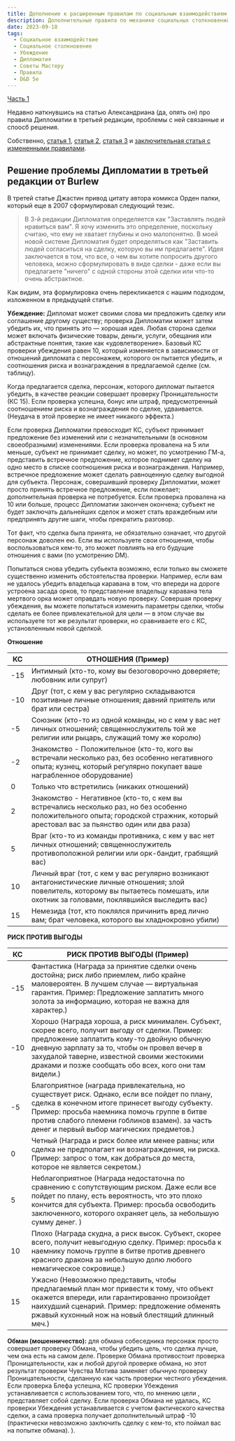 ```yaml
---
title: Дополнение к расширенным правилам по социальным взаимодействиям и столкновениям
description: Дополнительные правила по механике социальных столкновений
date: 2023-09-18
tags:
  - Социальное взаимодействие
  - Социальное столкновение
  - Убеждение
  - Дипломатия
  - Советы Мастеру
  - Правила
  - D&D 5e
---
```


[Часть 1](https://cyborgsandmages.com/posts/articles/social-encounters)

Недавно наткнувшись на статью Александриана (да, опять он) про правила Дипломатии в третьей редакции, проблемы с ней связанные и споосб решения.

Собственно, [статья 1](https://thealexandrian.net/wordpress/683/roleplaying-games/diplomacy-design-notes-part-i), [статья 2](https://thealexandrian.net/wordpress/689/roleplaying-games/diplomacy-design-notes-part-ii-the-five-flaws-of-diplomacy), [статья 3](https://thealexandrian.net/wordpress/694/roleplaying-games/diplomacy-design-notes-part-iii-the-burlew-solution) и [заключительная статья с измененными правилами](https://thealexandrian.net/wordpress/700/roleplaying-games/advanced-rules-diplomacy).

## Решение проблемы Дипломатии в третьей редакции от Burlew

В третей статье Джастин привод цитату автора комикса Орден палки, который еще в 2007 сформулировал следующий тезис.

> В 3-й редакции Дипломатия определяется как "Заставлять людей нравиться вам". Я хочу изменить это определение, поскольку считаю, что ему не хватает глубины и оно малопонятно. В моей новой системе Дипломатия будет определяться как "Заставить людей согласиться на сделку, которую вы им предлагаете". Идея заключается в том, что все, о чем вы хотите попросить другого человека, можно сформулировать в виде сделки - даже если вы предлагаете "ничего" с одной стороны этой сделки или что-то очень абстрактное.

Как видим, эта формулировка очень перекликается с нашим подходом, изложенном в предыдущей статье.

**Убеждение:** Дипломат может своими слова ми предложить сделку или соглашение другому существу; проверка Дипломатии может затем убедить их, что принять это — хорошая идея. Любая сторона сделки может включать физические товары, деньги, услуги, обещания или абстрактные понятия, такие как «удовлетворение». Базовый КС проверки убеждения равен 10, который изменяется в зависимости от отношений дипломата с персонажем, которого он пытается убедить, и соотношения риска и вознаграждения в предлагаемой сделке (см. таблицу).

Когда предлагается сделка, персонаж, которого дипломат пытается убедить, в качестве реакции совершает проверку Проницательности (КС 15). Если проверка успешна, бонус или штраф, предусмотренный соотношением риска и вознаграждения по сделке, удваивается. (Неудача в этой проверке не имеет никакого эффекта.)

Если проверка Дипломатии превосходит КС, субъект принимает предложение без изменений или с незначительными (в основном своеобразными) изменениями. Если проверка провалена на 5 или меньше, субъект не принимает сделку, но может, по усмотрению ГМ-а, представить встречное предложение, которое поднимет сделку на одно место в списке соотношения риска и вознаграждения. Например, встречное предложение может сделать равноценную сделку выгодной для субъекта. Персонаж, совершивший проверку Дипломатии, может просто принять встречное предложение, если пожелает; дополнительная проверка не потребуется. Если проверка провалена на 10 или больше, процесс Дипломатии закончен окончена; субъект не будет заключать дальнейших сделок и может стать враждебным или предпринять другие шаги, чтобы прекратить разговор.

Тот факт, что сделка была принята, не обязательно означает, что другой персонаж доволен ею. Если вы используете свои отношения, чтобы воспользоваться кем-то, это может повлиять на его будущие отношения с вами (по усмотрению DM).

Попытаться снова убедить субьекта возможно, если только вы сможете существенно изменить обстоятельства проверки. Например, если вам не удалось убедить владельца каравана в том, что впереди на дороге устроена засада орков, то представление владельцу каравана тела мертвого орка может оправдать новую проверку. Совершая проверку убеждения, вы можете попытаться изменить параметры сделки, чтобы сделать ее более привлекательной для цели — в этом случае вы используете тот же результат проверки, но сравниваете его с КС, установленным новой сделкой.

**Отношение**

| КС  | ОТНОШЕНИЯ (Пример)                                                                                                                                                                         |
|-----|--------------------------------------------------------------------------------------------------------------------------------------------------------------------------------------------|
| -15 | Интимный (кто-то, кому вы безоговорочно доверяете; любовник или супруг)                                                                                                                    |
| -10 | Друг (тот, с кем у вас регулярно складываются позитивные личные отношения; давний приятель или брат или сестра)                                                                            |
| -5  | Союзник (кто-то из одной команды, но с кем у вас нет личных отношений; священнослужитель той же религии или рыцарь, служащий тому же королю)                                               |
| -2  | Знакомство - Положительное (кто-то, кого вы встречали несколько раз, без особенно негативного опыта; кузнец, который регулярно покупает ваше награбленное оборудование)                    |
| 0   | Только что встретились (никаких отношений)                                                                                                                                                 |
| 2   | Знакомство - Негативное (кто-то, с кем вы встречались несколько раз, но без особенно положительного опыта; городской стражник, который арестовал вас за пьянство один или два раза)        |
| 5   | Враг (кто-то из команды противника, с кем у вас нет личных отношений; священнослужитель противоположной религии или орк-бандит, грабящий вас)                                              |
| 10  | Личный враг (тот, с кем у вас регулярно возникают антагонистические личные отношения; злой повелитель, которому вы пытаетесь помешать, или охотник за головами, поклявшийся выследить вас) |
| 15  | Немезида (тот, кто поклялся причинить вред лично вам; брат человека, которого вы хладнокровно убили)                                                                                       |

**РИСК ПРОТИВ ВЫГОДЫ**

| КС  | РИСК ПРОТИВ ВЫГОДЫ (Пример)                                                                                                                                                                                                                                                                             |
|-----|---------------------------------------------------------------------------------------------------------------------------------------------------------------------------------------------------------------------------------------------------------------------------------------------------------|
| -15 | Фантастика (Награда за принятие сделки очень достойна; риск либо приемлем, либо крайне маловероятен. В лучшем случае — виртуальная гарантия. Пример: Предложение заплатить много золота за информацию, которая не важна для характер.)                                                                  |
| -10 | Хорошо (Награда хороша, а риск минимален. Субъект, скорее всего, получит выгоду от сделки. Пример: предложение заплатить кому-то двойную обычную дневную зарплату за то, чтобы он провел вечер в захудалой таверне, известной своими жестокими драками и позже сообщать обо всех, кого они там видели.) |
| -5  | Благоприятное (награда привлекательна, но существует риск. Однако, если все пойдет по плану, сделка в конечном итоге принесет выгоду субъекту. Пример: просьба наемника помочь группе в битве против слабого племени гоблинов взамен). за часть денег и первый выбор магических предметов.)             |
| 0   | Четный (Награда и риск более или менее равны; или сделка не предполагает ни вознаграждения, ни риска. Пример: запрос о том, как добраться до места, которое не является секретом.)                                                                                                                      |
| 5   | Неблагоприятное (Награда недостаточна по сравнению с сопутствующим риском. Даже если все пойдет по плану, есть вероятность, что это плохо кончится для субъекта. Пример: просьба освободить заключенного, которого охраняет цель, за небольшую сумму денег. )                                           |
| 10  | Плохо (Награда скудна, а риск высок. Субъект, скорее всего, получит невыгодную сделку. Пример: просьба к наемнику помочь группе в битве против древнего красного дракона за небольшую долю любого немагическое сокровище.)                                                                              |
| 15  | Ужасно (Невозможно представить, чтобы предлагаемый план мог привести к тому, что объект окажется впереди, или гарантированно произойдет наихудший сценарий. Пример: предложение обменять ржавый кухонный нож на новый блестящий длинный меч.)                                                           |


**Обман (мошенничество):** для обмана собеседника персонаж просто совершает проверку Обмана, чтобы убедить цель, что сделка лучше, чем она есть на самом деле. Проверке Обмана противостоит проверка Проницательности, как и любой другой проверке обмана, но этот результат проверки Чувства Мотива заменяет обычную проверку Проницательности, сделанную как часть проверки честного убеждения. Если проверка Блефа успешна, КС проверки Убеждения устанавливается с использованием того, что, по мнению цели , представляет собой сделку. Если проверка Обмана не удалась, КС проверки Убеждения устанавливается с учетом фактического качества сделки, а сама проверка получает дополнительный штраф -10 (практически невозможно заключить сделку с кем-то, кто поймал вас на попытке обмана). ).